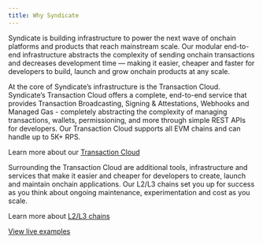 ```yaml
---
title: Why Syndicate
---
```


Syndicate is building infrastructure to power the next wave of onchain platforms and products that reach mainstream scale. Our modular end-to-end infrastructure abstracts the complexity of sending onchain transactions and decreases development time — making it easier, cheaper and faster for developers to build, launch and grow onchain products at any scale.

At the core of Syndicate’s infrastructure is the Transaction Cloud. Syndicate’s Transaction Cloud offers a complete, end-to-end service that provides Transaction Broadcasting, Signing & Attestations, Webhooks and Managed Gas - completely abstracting the complexity of managing transactions, wallets, permissioning, and more through simple REST APIs for developers. Our Transaction Cloud supports all EVM chains and can handle up to 5K+ RPS.

Learn more about our [Transaction Cloud](/infrastructure/overview)

Surrounding the Transaction Cloud are additional tools, infrastructure and services that make it easier and cheaper for developers to create, launch and maintain onchain applications. Our L2/L3 chains set you up for success as you think about ongoing maintenance, experimentation and cost as you scale.

Learn more about [L2/L3 chains](/infrastructure/l2-l3s)

[View live examples](https://github.com/SyndicateProtocol/awesome-syndicate)
